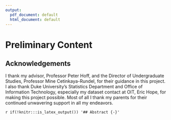 ```yaml
---
output:
  pdf_document: default
  html_document: default
---
```

# Preliminary Content {-}

## Acknowledgements {-}

I thank my advisor, Professor Peter Hoff, and the Director of Undergraduate Studies, Professor Mine Cetinkaya-Rundel, for their guidance in this project. I also thank Duke University's Statistics Department and Office of Information Technology, especially my dataset contact at OIT, Eric Hope, for making this project possible. Most of all I thank my parents for their continued unwavering support in all my endeavors. 

<!-- ## Abstract {-} -->

<!-- ## Preface {-} -->

<!-- This is an example of a thesis setup to use the reed thesis document class -->
<!-- (for LaTeX) and the R bookdown package, in general. -->

<!-- ## Dedication {-} -->

<!-- You can have a dedication here if you wish.  -->

`r if(!knitr:::is_latex_output()) '## Abstract {-}'`
